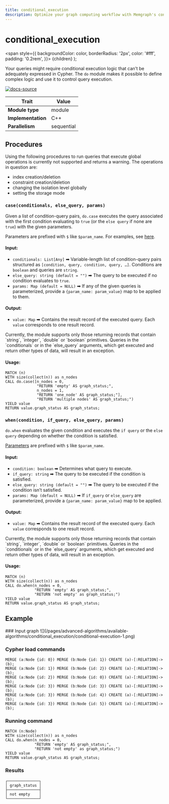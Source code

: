 ```yaml
---
title: conditional_execution
description: Optimize your graph computing workflow with Memgraph's conditional execution capabilities. Explore tutorials and comprehensive documentation to learn how to execute specific operations based on conditions within your graphs.
---
```



# conditional_execution

  <span
    style={{
      backgroundColor: color,
      borderRadius: '2px',
      color: '#fff',
      padding: '0.2rem',
    }}>
    {children}
  </span>
);

Your queries might require conditional execution logic that can’t be adequately
expressed in Cypher. The `do` module makes it possible to define complex logic
and use it to control query execution.

[![docs-source](https://img.shields.io/badge/source-conditional_execution-FB6E00?logo=github&style=for-the-badge)](https://github.com/memgraph/mage/blob/main/cpp/do_module/do_module.cpp)

| Trait              | Value                                                 |
| ------------------ | ----------------------------------------------------- |
| **Module type**    | module     |
| **Implementation** | C++        |
| **Parallelism**    | sequential |

## Procedures

<Callout type="info">

Using the following procedures to run queries that execute global operations is
currently not supported and returns a warning.
The operations in question are:

* index creation/deletion
* constraint creation/deletion
* changing the isolation level globally
* setting the storage mode

</Callout>

### `case(conditionals, else_query, params)`

Given a list of condition-query pairs, `do.case` executes the query associated
with the first condition evaluating to `true` (or the `else query` if none are
`true`) with the given parameters.

Parameters are prefixed with `$` like `$param_name`. For examples, see
[here](/querying/expressions#parameters).

#### Input:

* `conditionals: List[Any]` ➡ Variable-length list of condition-query pairs
  structured as `[condition, query, condition, query, …​]`. Conditions are
  `boolean` and queries are `string`.
* `else_query: string (default = "")` ➡ The query to be executed if no
  condition evaluates to `true`.
* `params: Map (default = NULL)` ➡ If any of the given queries is parameterized,
  provide a `{param_name: param_value}` map to be applied to them.

#### Output:

* `value: Map` ➡ Contains the result record of the executed query. Each `value` corresponds to one result record.

<Callout type="warning">
Currently, the module supports only those returning records that contain `string`, `integer`, `double` or `boolean` primitives.
Queries in the `conditionals` or in the `else_query` arguments, which get executed and return other types of data, will
result in an exception.
</Callout>

#### Usage:

```cypher
MATCH (n)
WITH size(collect(n)) as n_nodes
CALL do.case([n_nodes = 0,
              "RETURN 'empty' AS graph_status;",
              n_nodes = 1,
              "RETURN 'one_node' AS graph_status;"],
              "RETURN 'multiple nodes' AS graph_status;")
YIELD value
RETURN value.graph_status AS graph_status;
```

### `when(condition, if_query, else_query, params)`

`do.when` evaluates the given condition and executes the `if query` or the
`else query` depending on whether the condition is satisfied.

[Parameters](/querying/expressions#parameters) are prefixed with `$` like
`$param_name`.

#### Input:

* `condition: boolean` ➡ Determines what query to execute.
* `if_query: string` ➡ The query to be executed if the condition is satisfied.
* `else_query: string (default = "")` ➡ The query to be executed if the
  condition isn’t satisfied.
* `params: Map (default = NULL)` ➡ If `if_query` or `else_query` are parameterized,
   provide a `{param_name: param_value}` map to be applied.

#### Output:

* `value: Map` ➡ Contains the result record of the executed query. Each `value` corresponds to one result record.

<Callout type="warning">
Currently, the module supports only those returning records that contain `string`, `integer`, `double` or `boolean` primitives.
Queries in the `conditionals` or in the `else_query` arguments, which get executed and return other types of data, will
result in an exception.
</Callout>

#### Usage:

```cypher
MATCH (n)
WITH size(collect(n)) as n_nodes
CALL do.when(n_nodes = 0,
             "RETURN 'empty' AS graph_status;",
             "RETURN 'not empty' as graph_status;")
YIELD value
RETURN value.graph_status AS graph_status;
```

## Example

<Steps>
### Input graph
![](/pages/advanced-algorithms/available-algorithms/conditional_execution/conditional-execution-1.png)

### Cypher load commands
```cypher
MERGE (a:Node {id: 0}) MERGE (b:Node {id: 1}) CREATE (a)-[:RELATION]->(b);
MERGE (a:Node {id: 1}) MERGE (b:Node {id: 2}) CREATE (a)-[:RELATION]->(b);
MERGE (a:Node {id: 2}) MERGE (b:Node {id: 0}) CREATE (a)-[:RELATION]->(b);
MERGE (a:Node {id: 3}) MERGE (b:Node {id: 3}) CREATE (a)-[:RELATION]->(b);
MERGE (a:Node {id: 3}) MERGE (b:Node {id: 4}) CREATE (a)-[:RELATION]->(b);
MERGE (a:Node {id: 3}) MERGE (b:Node {id: 5}) CREATE (a)-[:RELATION]->(b);
```

### Running command
```cypher
MATCH (n:Node)
WITH size(collect(n)) as n_nodes
CALL do.when(n_nodes = 0,
             "RETURN 'empty' AS graph_status;",
             "RETURN 'not empty' as graph_status;")
YIELD value
RETURN value.graph_status AS graph_status;
```

### Results
```plaintext
┌──────────────┐
│ graph_status │
├──────────────┤
│ not empty    │ 
└──────────────┘
```
</Steps>

